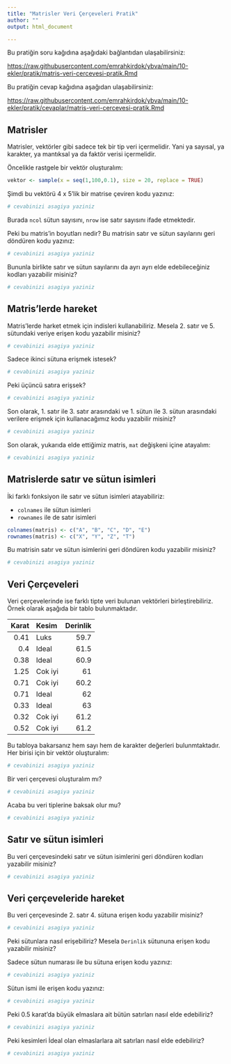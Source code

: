 ```yaml
---
title: "Matrisler Veri Çerçeveleri Pratik"
author: ""
output: html_document

---
```


Bu pratiğin soru kağıdına aşağıdaki bağlantıdan ulaşabilirsiniz:

[https://raw.githubusercontent.com/emrahkirdok/ybva/main/10-ekler/pratik/matris-veri-cercevesi-pratik.Rmd](https://raw.githubusercontent.com/emrahkirdok/ybva/main/10-ekler/pratik/matris-veri-cercevesi-pratik.Rmd)

Bu pratiğin cevap kağıdına aşağıdan ulaşabilirsiniz:

[https://raw.githubusercontent.com/emrahkirdok/ybva/main/10-ekler/pratik/cevaplar/matris-veri-cercevesi-pratik.Rmd](https://raw.githubusercontent.com/emrahkirdok/ybva/main/10-ekler/pratik/cevaplar/matris-veri-cercevesi-pratik.Rmd)

## Matrisler

Matrisler, vektörler gibi sadece tek bir tip veri içermelidir. Yani ya sayısal, ya karakter, ya mantıksal ya da faktör verisi içermelidir.

Öncelikle rastgele bir vektör oluşturalım:

```r
vektor <- sample(x = seq(1,100,0.1), size = 20, replace = TRUE)
```

Şimdi bu vektörü 4 x 5'lik bir matrise çeviren kodu yazınız:

```r
# cevabinizi asagiya yaziniz

```

Burada `ncol` sütun sayısını, `nrow` ise satır sayısını ifade etmektedir.

Peki bu matris'in boyutları nedir? Bu matrisin satır ve sütun sayılarını geri döndüren kodu yazınız:

```r
# cevabinizi asagiya yaziniz

```

Bununla birlikte satır ve sütun sayılarını da ayrı ayrı elde edebileceğiniz kodları yazabilir misiniz?

```r
# cevabinizi asagiya yaziniz

```

## Matris'lerde hareket

Matris'lerde harket etmek için indisleri kullanabiliriz. Mesela 2. satır ve 5. sütundaki veriye erişen kodu yazabilir misiniz?

```r
# cevabinizi asagiya yaziniz

```

Sadece ikinci sütuna erişmek istesek?

```r
# cevabinizi asagiya yaziniz

```

Peki üçüncü satıra erişsek?

```r
# cevabinizi asagiya yaziniz

```

Son olarak, 1. satır ile 3. satır arasındaki ve 1. sütun ile 3. sütun arasındaki verilere erişmek için kullanacağımız kodu yazabilir misiniz?

```r
# cevabinizi asagiya yaziniz

```

Son olarak, yukarıda elde ettiğimiz matris, `mat` değişkeni içine atayalım:

```r
# cevabinizi asagiya yaziniz

```

## Matrislerde satır ve sütun isimleri

İki farklı fonksiyon ile satır ve sütun isimleri atayabiliriz:

- `colnames` ile sütun isimleri
- `rownames` ile de satır isimleri

```r
colnames(matris) <- c("A", "B", "C", "D", "E")
rownames(matris) <- c("X", "Y", "Z", "T")
```

Bu matrisin satır ve sütun isimlerini geri döndüren kodu yazabilir misiniz?

```r
# cevabinizi asagiya yaziniz

```

## Veri Çerçeveleri

Veri çerçevelerinde ise farklı tipte veri bulunan vektörleri birleştirebiliriz. Örnek olarak aşağıda bir tablo bulunmaktadır.


| Karat |  Kesim  | Derinlik |
|------:|:--------|---------:|
| 0.41  | Luks    | 59.7     |
| 0.4   | Ideal   | 61.5     |
| 0.38  | Ideal   | 60.9     |
| 1.25  | Cok iyi | 61       |
| 0.71  | Cok iyi | 60.2     |
| 0.71  | Ideal   | 62       |
| 0.33  | Ideal   | 63       |
| 0.32  | Cok iyi | 61.2     |
| 0.52  | Cok iyi | 61.2     |


Bu tabloya bakarsanız hem sayı hem de karakter değerleri bulunmtaktadır. Her birisi için bir vektör oluşturalım:

```r
# cevabinizi asagiya yaziniz

```

Bir veri çerçevesi oluşturalım mı?

```r
# cevabinizi asagiya yaziniz

```

Acaba bu veri tiplerine baksak olur mu?

```r
# cevabinizi asagiya yaziniz

```

## Satır ve sütun isimleri

Bu veri çerçevesindeki satır ve sütun isimlerini geri döndüren kodları yazabilir misiniz?

```r
# cevabinizi asagiya yaziniz

```

## Veri çerçeveleride hareket

Bu veri çerçevesinde 2. satır 4. sütuna erişen kodu yazabilir misiniz?


```r
# cevabinizi asagiya yaziniz

```

Peki sütunlara nasıl erişebiliriz? Mesela `Derinlik` sütununa erişen kodu yazabilir misiniz?

Sadece sütun numarası ile bu sütuna erişen kodu yazınız:

```r
# cevabinizi asagiya yaziniz

```

Sütun ismi ile erişen kodu yazınız:

```r
# cevabinizi asagiya yaziniz

```

Peki 0.5 karat'da büyük elmaslara ait bütün satırları nasıl elde edebiliriz?

```r
# cevabinizi asagiya yaziniz

```

Peki kesimleri İdeal olan elmaslarlara ait satırları nasıl elde edebiliriz?

```r
# cevabinizi asagiya yaziniz

```


